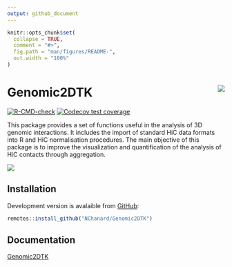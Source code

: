 ```yaml
---
output: github_document
---
```


<!-- README.md is generated from README.Rmd. Please edit that file -->

```r
knitr::opts_chunk$set(
  collapse = TRUE,
  comment = "#>",
  fig.path = "man/figures/README-",
  out.width = "100%"
)
```

# Genomic2DTK <a href='https://nchanard.github.io/Genomic2DTK/'><img src='man/figures/logo.png' align="right" /></a>

<!-- badges: start -->
[![R-CMD-check](https://github.com/NChanard/Genomic2DTK/actions/workflows/R-CMD-check.yaml/badge.svg)](https://github.com/NChanard/Genomic2DTK/actions/workflows/R-CMD-check.yaml)
[![Codecov test coverage](https://codecov.io/gh/NChanard/Genomic2DTK/branch/master/graph/badge.svg)](https://app.codecov.io/gh/NChanard/Genomic2DTK?branch=master)
<!-- badges: end -->

This package provides a set of functions useful in the analysis of 3D genomic interactions.
It includes the import of standard HiC data formats into R and HiC normalisation procedures.
The main objective of this package is to improve the visualization and quantification of the analysis of HiC contacts through aggregation.

![](man/figues/pkgPresentation.png)

## Installation

Development version is avalaible from [GitHub](https://github.com/):

``` r
remotes::install_github("NChanard/Genomic2DTK")
```

## Documentation  

[Genomic2DTK](https://nchanard.github.io/Genomic2DTK/)
